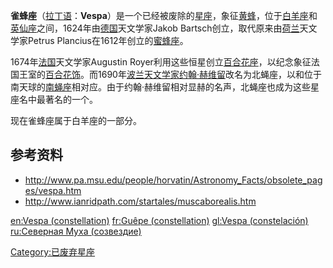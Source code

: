 '''雀蜂座'''（[[拉丁语|拉丁语]]：'''Vespa'''）是一个已经被废除的[[星座|星座]]，象征[[黄蜂|黄蜂]]，位于[[白羊座|白羊座]]和[[英仙座|英仙座]]之间，1624年由[[德国|德国]]天文学家Jakob Bartsch创立，取代原来由[[荷兰|荷兰]]天文学家Petrus Plancius在1612年创立的[[蜜蜂座|蜜蜂座]]。

1674年[[法国|法国]]天文学家Augustin Royer利用这些恒星创立[[百合花座|百合花座]]，以纪念象征法国王室的[[百合花饰|百合花饰]]。而1690年[[波兰|波兰]][[天文学家|天文学家]][[约翰·赫维留|约翰·赫维留]]改名为北蝇座，以和位于南天球的[[苍蝇座|南蝇座]]相对应。由于约翰·赫维留相对显赫的名声，北蝇座也成为这些星座名中最著名的一个。

现在雀蜂座属于白羊座的一部分。

==参考资料==
* http://www.pa.msu.edu/people/horvatin/Astronomy_Facts/obsolete_pages/vespa.htm {{Wayback|url=http://www.pa.msu.edu/people/horvatin/Astronomy_Facts/obsolete_pages/vespa.htm |date=20150715000131 }}
* http://www.ianridpath.com/startales/muscaborealis.htm {{WebCite|url=https://www.webcitation.org/6BcQE8TeE?url=http://www.ianridpath.com/startales/muscaborealis.htm |date=20121023025351 |dateformat=iso }}

{{Constellations/historic}}

{{DEFAULTSORT:Vespa}}
[[Category:已废弃星座|Category:已废弃星座]]

[[en:Vespa_(constellation)|en:Vespa (constellation)]]
[[fr:Guêpe_(constellation)|fr:Guêpe (constellation)]]
[[gl:Vespa_(constelación)|gl:Vespa (constelación)]]
[[ru:Северная_Муха_(созвездие)|ru:Северная Муха (созвездие)]]